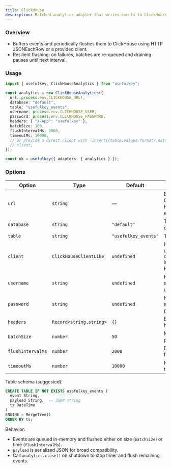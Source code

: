 ```yaml
---
title: ClickHouse
description: Batched analytics adapter that writes events to ClickHouse via HTTP or client.
---
```


### Overview

- Buffers events and periodically flushes them to ClickHouse using HTTP JSONEachRow or a provided client.
- Resilient flushing: on failures, batches are re-queued and draining pauses until next interval.

### Usage

```ts
import { usefulkey, ClickHouseAnalytics } from "usefulkey";

const analytics = new ClickHouseAnalytics({
  url: process.env.CLICKHOUSE_URL!,
  database: "default",
  table: "usefulkey_events",
  username: process.env.CLICKHOUSE_USER,
  password: process.env.CLICKHOUSE_PASSWORD,
  headers: { "X-App": "usefulkey" },
  batchSize: 100,
  flushIntervalMs: 2000,
  timeoutMs: 10000,
  // or provide a direct client with `insert({table,values,format?,database?})`
  // client,
});

const uk = usefulkey({ adapters: { analytics } });
```

### Options

| Option | Type | Default | Description |
| --- | --- | --- | --- |
| `url` | `string` | — | Base URL to ClickHouse HTTP endpoint. |
| `database` | `string` | `"default"` | Target database. |
| `table` | `string` | `"usefulkey_events"` | Target table. |
| `client` | `ClickHouseClientLike` | `undefined` | If provided, uses `client.insert` instead of HTTP. |
| `username` | `string` | `undefined` | HTTP basic auth username. |
| `password` | `string` | `undefined` | HTTP basic auth password. |
| `headers` | `Record<string,string>` | `{}` | Extra HTTP headers. |
| `batchSize` | `number` | `50` | Max events per flush. |
| `flushIntervalMs` | `number` | `2000` | Background flush interval. |
| `timeoutMs` | `number` | `10000` | HTTP request timeout. |

Table schema (suggested):

```sql
CREATE TABLE IF NOT EXISTS usefulkey_events (
  event String,
  payload String,  -- JSON string
  ts DateTime
)
ENGINE = MergeTree()
ORDER BY ts;
```

Behavior:

- Events are queued in-memory and flushed either on size (`batchSize`) or time (`flushIntervalMs`).
- `payload` is serialized JSON for broad compatibility.
- Call `analytics.close()` on shutdown to stop timer and flush remaining events.


